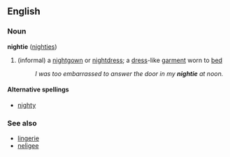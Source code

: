 ==English==
===Noun===
'''nightie''' ([[nighties]])

#(informal) a [[nightgown]] or [[nightdress]]; a [[dress]]-like [[garment]] worn to [[bed]]
#:''I was too embarrassed to answer the door in my '''nightie''' at noon.''
<!--- what a strange place to have a door! --->

====Alternative spellings====
*[[nighty]]<!-- almost but not quite as common on Google -->

===See also===
*[[lingerie]]
*[[neligee]]